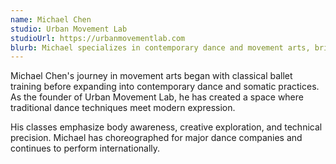```yaml
---
name: Michael Chen
studio: Urban Movement Lab
studioUrl: https://urbanmovementlab.com
blurb: Michael specializes in contemporary dance and movement arts, bringing 15 years of performance experience to his innovative teaching methods.
---
```


Michael Chen's journey in movement arts began with classical ballet training before expanding into contemporary dance and somatic practices. As the founder of Urban Movement Lab, he has created a space where traditional dance techniques meet modern expression.

His classes emphasize body awareness, creative exploration, and technical precision. Michael has choreographed for major dance companies and continues to perform internationally. 